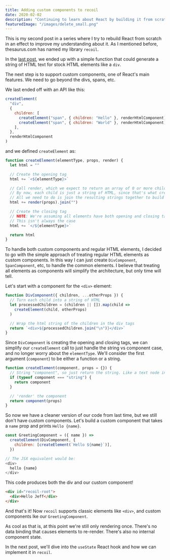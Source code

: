 ```yaml
---
title: Adding custom components to recoil
date: 2020-02-02
description: "Continuing to learn about React by building it from scratch. Today we will add support for custom components"
featuredImage: "/images/delete_small.png"
---
```


This is my second post in a series where I try to rebuild React from scratch in an effect to improve my understanding about it. As I mentioned before, thesaurus.com has named my library `recoil`.

In the [last post](/blog/rm-rf-react/), we ended up with a simple function that could generate a string of HTML text for stock HTML elements like a `div`.

The next step is to support custom components, one of React's main features. We need to go beyond the divs, spans, etc.

We last ended off with an API like this:

```javascript
createElement(
  "div",
  {
    children: [
      createElement("span", { children: "Hello" }, renderHtmlComponent),
      createElement("span", { children: "World" }, renderHtmlComponent),
    ],
  },
  renderHtmlComponent
)
```

and we defined `createElement` as:

```javascript
function createElement(elementType, props, render) {
  let html = ""

  // Create the opening tag
  html += `<${elementType}>`

  // Call render, which we expect to return an array of 0 or more children.
  // By now, each child is just a string of HTML, since that's what createElement returns.
  // All we need to do is join the resulting strings together to build up the entire app.
  html += render(props).join("")

  // Create the closing tag
  // NOTE: We're assuming all elements have both opening and closing tags.
  // This isn't always the case
  html += `</${elementType}>`

  return html
}
```

To handle both custom components and regular HTML elements, I decided to go with the simple approach of treating regular HTML elements as custom components. In this way I can just create `DivComponent`, `SpanComponent`, etc, to handle the common elements. I believe that treating all elements as components will simplify the architecture, but only time will tell.

Let's start with a component for the `<div>` element:

```javascript
function DivComponent({ children, ...otherProps }) {
  // Turn each child into a string of HTML
  let processedChildren = (children || []).map(child =>
    createElement(child, otherProps)
  )

  // Wrap the html string of the children in the div tags
  return `<div>${processedChildren.join("\n")}</div>`
}
```

Since `DivComponent` is creating the opening and closing tags, we can simplify our `createElement` call to just handle the string vs component case, and no longer worry about the `elementType`. We'll consider the first argument (`component`) to be either a function or a string.

```javascript
function createElement(component, props = {}) {
  // String "component", so just return the string. Like a text node in HTML
  if (typeof component === "string") {
    return component
  }

  // 'render' the component
  return component(props)
}
```

So now we have a cleaner version of our code from last time, but we still don't have custom components. Let's build a custom component that takes a `name` prop and prints `Hello {name}`.

```javascript
const GreetingComponent = ({ name }) =>
  createElement(DivComponent, {
    children: [createElement(`Hello ${name}`)],
  })

// The JSX equivalent would be:
<div>
  hello {name}
</div>
```

This code produces both the div and our custom component!

```html
<div id="recoil-root">
  <div>Hello Jeff</div>
</div>
```

And that's it! Now `recoil` supports classic elements like `<div>`, and custom components lke our `GreetingComponent`.

As cool as that is, at this point we're still only rendering once. There's no data binding that causes elements to re-render. There's also no internal component state.

In the next post, we'll dive into the `useState` React hook and how we can implement it in `recoil`.
